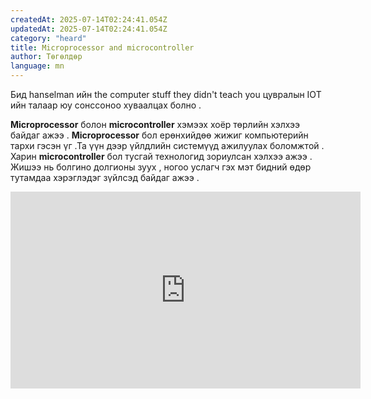 ```yaml
---
createdAt: 2025-07-14T02:24:41.054Z
updatedAt: 2025-07-14T02:24:41.054Z
category: "heard"
title: Microprocessor and microcontroller
author: Төгөлдөр
language: mn
---
```


Бид hanselman ийн the computer stuff they didn't teach you цувралын IOT ийн талаар юу сонссоноо хуваалцах болно .

**Microprocessor** болон **microcontroller** хэмээх хоёр төрлийн хэлхээ байдаг ажээ . **Microprocessor** бол ерөнхийдөө жижиг компьютерийн тархи гэсэн үг .Та үүн дээр үйлдлийн системүүд ажилуулах боломжтой . Харин **microcontroller** бол тусгай технологид зориулсан хэлхээ ажээ . Жишээ нь болгино долгионы зуух , ногоо услагч гэх мэт бидний өдөр тутамдаа хэрэглэдэг зүйлсэд байдаг ажээ .

<iframe
  width="560"
  height="315"
  src="https://www.youtube.com/embed/aV-OYHgkbFc?si=JMsmpMW5gUGILV-z"
  title="YouTube video player"
  frameBorder="0"
  allow="accelerometer; autoplay; clipboard-write; encrypted-media; gyroscope; picture-in-picture; web-share"
  referrerPolicy="strict-origin-when-cross-origin"
  allowFullScreen
></iframe>
